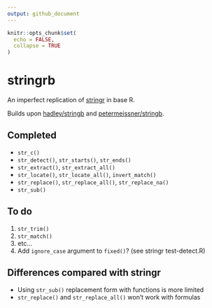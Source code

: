 ```yaml
---
output: github_document
---
```


<!-- README.md is generated from README.Rmd. Please edit that file -->

```r
knitr::opts_chunk$set(
  echo = FALSE,
  collapse = TRUE
)
```

# stringrb

<!-- badges: start -->
<!-- badges: end -->

An imperfect replication of [stringr](https://github.com/tidyverse/stringr) in
base R.

Builds upon [hadley/stringb](https://github.com/hadley/stringb) and
 [petermeissner/stringb](https://github.com/petermeissner/stringb).

## Completed

- `str_c()`
- `str_detect()`, `str_starts()`, `str_ends()`
- `str_extract()`, `str_extract_all()`
- `str_locate()`, `str_locate_all()`, `invert_match()`
- `str_replace()`, `str_replace_all()`, `str_replace_na()`
- `str_sub()`

## To do

1. `str_trim()`
1. `str_match()`
1. etc...
1. Add `ignore_case` argument to `fixed()`? (see stringr test-detect.R)

## Differences compared with stringr

- Using `str_sub()` replacement form with functions is more limited
- `str_replace()` and `str_replace_all()` won't work with formulas
